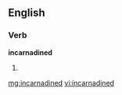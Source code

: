 ==English==

===Verb===
'''incarnadined'''

# {{past of|[[incarnadine]]}}

[[mg:incarnadined]]
[[vi:incarnadined]]